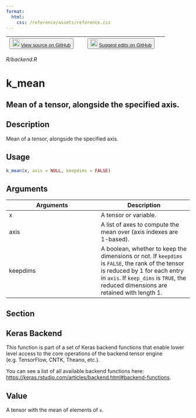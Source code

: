 ```yaml
---
format:
  html:
    css: /reference/assets/reference.css
---
```


| <button class="button"> ![](/reference/assets/GitHub-Mark-32px.png){width="20"} [View source on GitHub](https://github.com/rstudio/keras//blob/main/R/backend.R) </button> | <button class="button"> ![](/reference/assets/GitHub-Mark-32px.png){width="20"} [Suggest edits on GitHub](https://github.com/rstudio/keras//edit/main/R/backend.R) </button> |
|:------------------------------:|:--------------------------------------:|

*R/backend.R*

# k_mean

## Mean of a tensor, alongside the specified axis.

## Description
Mean of a tensor, alongside the specified axis. 


## Usage
```r
k_mean(x, axis = NULL, keepdims = FALSE) 
```

## Arguments
|Arguments|Description|
|---|---|
| x | A tensor or variable. |
| axis | A list of axes to compute the mean over (axis indexes are 1-based). |
| keepdims | A boolean, whether to keep the dimensions or not. If `keepdims` is `FALSE`, the rank of the tensor is reduced by 1 for each entry in `axis`. If `keep_dims` is `TRUE`, the reduced dimensions are retained with length 1. |


## Section

## Keras Backend

This function is part of a set of Keras backend functions that enable lower level access to the core operations of the backend tensor engine (e.g. TensorFlow, CNTK, Theano, etc.). 

You can see a list of all available backend functions here: [https://keras.rstudio.com/articles/backend.html#backend-functions](https://keras.rstudio.com/articles/backend.html#backend-functions). 

## Value
A tensor with the mean of elements of `x`. 




